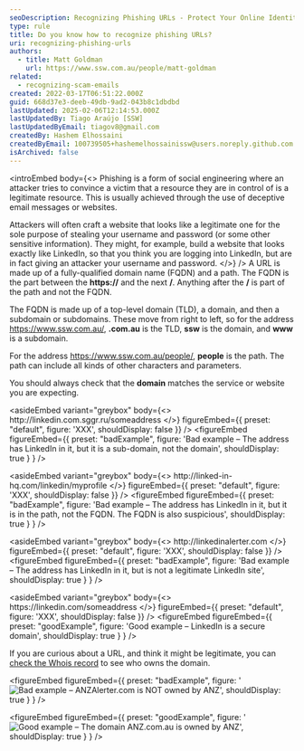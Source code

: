```yaml
---
seoDescription: Recognizing Phishing URLs - Protect Your Online Identity
type: rule
title: Do you know how to recognize phishing URLs?
uri: recognizing-phishing-urls
authors:
  - title: Matt Goldman
    url: https://www.ssw.com.au/people/matt-goldman
related:
  - recognizing-scam-emails
created: 2022-03-17T06:51:22.000Z
guid: 668d37e3-deeb-49db-9ad2-043b8c1dbdbd
lastUpdated: 2025-02-06T12:14:53.000Z
lastUpdatedBy: Tiago Araújo [SSW]
lastUpdatedByEmail: tiagov8@gmail.com
createdBy: Hashem Elhossaini
createdByEmail: 100739505+hashemelhossainissw@users.noreply.github.com
isArchived: false
---
```


<introEmbed
  body={<>
Phishing is a form of social engineering where an attacker tries to convince a victim that a resource they are in control of is a legitimate resource. This is usually achieved through the use of deceptive email messages or websites.

Attackers will often craft a website that looks like a legitimate one for the sole purpose of stealing your username and password (or some other sensitive information). They might, for example, build a website that looks exactly like LinkedIn, so that you think you are logging into LinkedIn, but are in fact giving an attacker your username and password.
  </>}
/>
A URL is made up of a fully-qualified domain name (FQDN) and a path. The FQDN is the part between the **https://** and the next **/**. Anything after the **/** is part of the path and not the FQDN.

The FQDN is made up of a top-level domain (TLD), a domain, and then a subdomain or subdomains. These move from right to left, so for the address <https://www.ssw.com.au/>, **.com.au** is the TLD, **ssw** is the domain, and **www** is a subdomain.

For the address <https://www.ssw.com.au/people/>, **people** is the path. The path can include all kinds of other characters and parameters.

You should always check that the **domain** matches the service or website you are expecting.

<asideEmbed
  variant="greybox"
  body={<>
    http&#58;//linkedin&#46;com&#46;sggr&#46;ru/someaddress
  </>}
  figureEmbed={{
    preset: "default",
    figure: 'XXX',
    shouldDisplay: false
  }}
/>
<figureEmbed figureEmbed={{
  preset: "badExample",
  figure: 'Bad example – The address has LinkedIn in it, but it is a sub-domain, not the domain',
  shouldDisplay: true
} } />


<asideEmbed
  variant="greybox"
  body={<>
    http&#58;//linked-in-hq&#46;com/linkedin/myprofile
  </>}
  figureEmbed={{
    preset: "default",
    figure: 'XXX',
    shouldDisplay: false
  }}
/>
<figureEmbed figureEmbed={{
  preset: "badExample",
  figure: 'Bad example – The address has LinkedIn in it, but it is in the path, not the FQDN. The FQDN is also suspicious',
  shouldDisplay: true
} } />


<asideEmbed
  variant="greybox"
  body={<>
    http&#58;//linkedinalerter&#46;com
  </>}
  figureEmbed={{
    preset: "default",
    figure: 'XXX',
    shouldDisplay: false
  }}
/>
<figureEmbed figureEmbed={{
  preset: "badExample",
  figure: 'Bad example – The address has LinkedIn in it, but is not a legitimate LinkedIn site',
  shouldDisplay: true
} } />


<asideEmbed
  variant="greybox"
  body={<>
    https&#58;//linkedin&#46;com/someaddress
  </>}
  figureEmbed={{
    preset: "default",
    figure: 'XXX',
    shouldDisplay: false
  }}
/>
<figureEmbed figureEmbed={{
  preset: "goodExample",
  figure: 'Good example – LinkedIn is a secure domain',
  shouldDisplay: true
} } />


If you are curious about a URL, and think it might be legitimate, you can [check the Whois record](https://whois.domaintools.com) to see who owns the domain.

<figureEmbed figureEmbed={{
  preset: "badExample",
  figure: '![Bad example – ANZAlerter.com is NOT owned by ANZ](/uploads/rules/recognizing-phishing-urls/bad-whois.png)',
  shouldDisplay: true
} } />


<figureEmbed figureEmbed={{
  preset: "goodExample",
  figure: '![Good example – The domain ANZ.com.au is owned by ANZ](/uploads/rules/recognizing-phishing-urls/good-whois.png)',
  shouldDisplay: true
} } />
